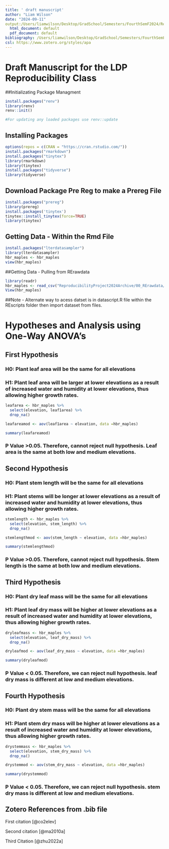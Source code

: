 ```yaml
---
title: ' draft manuscript'
author: "Liam Wilson"
date: "2024-09-11"
output:/Users/liamwilson/Desktop/GradSchool/Semesters/FourthSemF2024/ReproducibilityR/ReproducibilityProjectF2024/ReproducibilityGitProject/REoutdata
  html_document: default
  pdf_document: default
bibliography: /Users/liamwilson/Desktop/GradSchool/Semesters/FourthSemF2024/ReproducibilityR/ReproducibilityProjectF2024/ReproducibilityGitProject/REmanuscript/updatedreferences.bib
csl: https://www.zotero.org/styles/apa
---
```


# Draft Manuscript for the LDP Reproducibility Class

##Initializating Package Managment 
```r
install.packages("renv")
library(renv)
renv::init()

#For updating any loaded packages use renv::update
```

## Installing Packages

```r
options(repos = c(CRAN = "https://cran.rstudio.com/"))
install.packages("rmarkdown")
install.packages("tinytex")
library(rmarkdown)
library(tinytex)
install.packages("tidyverse")
library(tidyverse)
```

## Download Package Pre Reg to make a Prereg File
```r
install.packages("prereg")
library(prereg)
install.packages('tinytex')
tinytex::install_tinytex(force=TRUE)
library(tinytex)
```

## Getting Data - Within the Rmd File

```r
install.packages("lterdatasampler")
library(lterdatasampler)
hbr_maples <- hbr_maples
view(hbr_maples)
```

##Getting Data - Pulling from RErawdata
```r
library(readr)
hbr_maples <- read_csv("ReproducibilityProject2024Archive/00_RErawdata/hbr_maples.csv")
View(hbr_maples)
```


##Note - Alternate way to acess datset is in datascript.R file within the REscripts folder then import dataset from files. 

# Hypotheses and Analysis using One-Way ANOVA's

## First Hypothesis

### H0: Plant leaf area will be the same for all elevations 

### H1: Plant leaf area will be larger at lower elevations as a result of increased water and humidity at lower elevations, thus allowing higher growth rates. 


```r
leafarea <- hbr_maples %>%
  select(elevation, leaf1area) %>%
  drop_na()

leafareamod <- aov(leaf1area ~ elevation, data =hbr_maples)

summary(leafareamod)

```

### P Value >0.05. Therefore, cannot reject null hypothesis. Leaf area is the same at both low and medium elevations. 

## Second Hypothesis

### H0: Plant stem length will be the same for all elevations 

### H1: Plant stems will be longer at lower elevations as a result of increased water and humidity at lower elevations, thus allowing higher growth rates.

```r
stemlength <- hbr_maples %>%
  select(elevation, stem_length) %>%
  drop_na()

stemlengthmod <- aov(stem_length ~ elevation, data =hbr_maples)

summary(stemlengthmod)

```

### P Value >0.05. Therefore, cannot reject null hypothesis. Stem length is the same at both low and medium elevations.

## Third Hypothesis

### H0: Plant dry leaf mass will be the same for all elevations 

### H1: Plant leaf dry mass will be higher at lower elevations as a result of increased water and humidity at lower elevations, thus allowing higher growth rates.

```r
dryleafmass <- hbr_maples %>%
  select(elevation, leaf_dry_mass) %>%
  drop_na()

dryleafmod <- aov(leaf_dry_mass ~ elevation, data =hbr_maples)

summary(dryleafmod)

```

### P Value < 0.05. Therefore, we can reject null hypothesis. leaf dry mass is different at low and medium elevations.

## Fourth Hypothesis
### H0: Plant dry stem mass will be the same for all elevations 

### H1: Plant stem dry mass will be higher at lower elevations as a result of increased water and humidity at lower elevations, thus allowing higher growth rates.

```r
drystemmass <- hbr_maples %>%
  select(elevation, stem_dry_mass) %>%
  drop_na()

drystemmod <- aov(stem_dry_mass ~ elevation, data =hbr_maples)

summary(drystemmod)

```

### P Value < 0.05. Therefore, we can reject null hypothesis. stem dry mass is different at low and medium elevations.


## Zotero References from .bib file

First citation [@co2elev]

Second citation [@ma2010a]

Third Citation [@zhu2022a]


